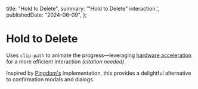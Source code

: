 
  title: "Hold to Delete",
  summary: '"Hold to Delete" interaction.',
  publishedDate: "2024-06-09",
};

# Hold to Delete

Uses `clip-path` to animate the progress—leveraging [hardware acceleration](https://en.wikipedia.org/wiki/Hardware_acceleration) for a more efficient interaction _(citation needed)_.

Inspired by [Pingdom's](https://www.reddit.com/r/web_design/comments/247nb2/hold_to_delete_pingdoms_clever_alternative_to_the/?rdt=41624) implementation, this provides a delightful alternative to confirmation modals and dialogs.

<Card description="Press and hold the button to view the transition.">
  <HoldToDelete />
</Card>
